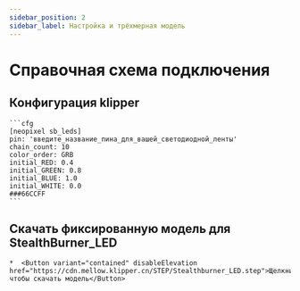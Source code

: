 ```yaml
---
sidebar_position: 2
sidebar_label: Настройка и трёхмерная модель
---
```





# Справочная схема подключения

## Конфигурация klipper

    ```cfg
    [neopixel sb_leds]
    pin: 'введите_название_пина_для_вашей_светодиодной_ленты'
    chain_count: 10
    color_order: GRB
    initial_RED: 0.4
    initial_GREEN: 0.8
    initial_BLUE: 1.0
    initial_WHITE: 0.0
    ###66CCFF
    ```

## Скачать фиксированную модель для StealthBurner_LED

    *  <Button variant="contained" disableElevation href="https://cdn.mellow.klipper.cn/STEP/Stealthburner_LED.step">Щелкните, чтобы скачать модель</Button>
